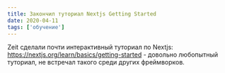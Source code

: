 ```yaml
---
title: Закончил туториал Nextjs Getting Started
date: 2020-04-11
tags: ['обучение']
---
```


Zeit сделали почти интерактивный туториал по Nextjs: https://nextjs.org/learn/basics/getting-started - довольно любопытный туториал, не встречал такого среди других фреймворков.

